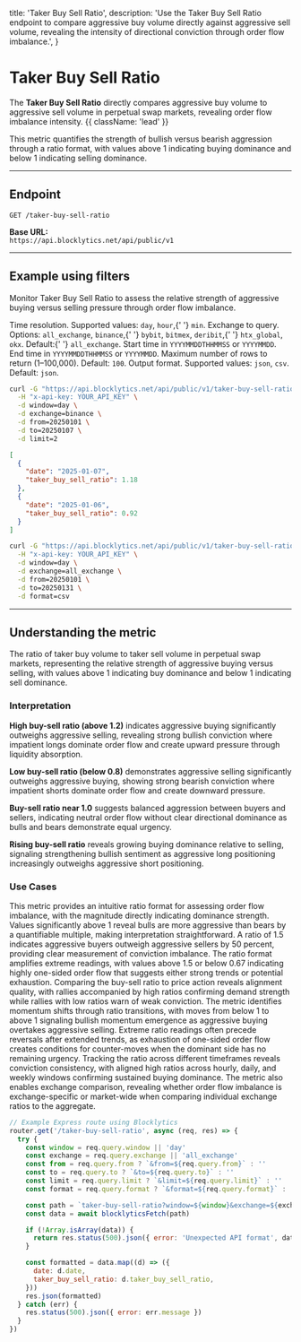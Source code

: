  title: 'Taker Buy Sell Ratio',
  description:
    'Use the Taker Buy Sell Ratio endpoint to compare aggressive buy volume directly against aggressive sell volume, revealing the intensity of directional conviction through order flow imbalance.',
}

# Taker Buy Sell Ratio

The **Taker Buy Sell Ratio** directly compares aggressive buy volume to aggressive sell volume in perpetual swap markets, revealing order flow imbalance intensity. {{ className: 'lead' }}

This metric quantifies the strength of bullish versus bearish aggression through a ratio format, with values above 1 indicating buying dominance and below 1 indicating selling dominance.

---

## Endpoint

`GET /taker-buy-sell-ratio`

**Base URL:**  
`https://api.blocklytics.net/api/public/v1`

---

## Example using filters

<Row>
  <Col>

Monitor Taker Buy Sell Ratio to assess the relative strength of aggressive buying versus selling pressure through order flow imbalance.

<Properties>
  <Property name="window" type="string">
    Time resolution. Supported values: <code>day</code>, <code>hour</code>,{' '}
    <code>min</code>.
  </Property>
  <Property name="exchange" type="string">
    Exchange to query. Options: <code>all_exchange</code>, <code>binance</code>,{' '}
    <code>bybit</code>, <code>bitmex</code>, <code>deribit</code>,{' '}
    <code>htx_global</code>, <code>okx</code>. Default:{' '}
    <code>all_exchange</code>.
  </Property>
  <Property name="from" type="string">
    Start time in <code>YYYYMMDDTHHMMSS</code> or <code>YYYYMMDD</code>.
  </Property>
  <Property name="to" type="string">
    End time in <code>YYYYMMDDTHHMMSS</code> or <code>YYYYMMDD</code>.
  </Property>
  <Property name="limit" type="integer">
    Maximum number of rows to return (1–100,000). Default: <code>100</code>.
  </Property>
  <Property name="format" type="string">
    Output format. Supported values: <code>json</code>, <code>csv</code>.
    Default: <code>json</code>.
  </Property>
</Properties>

  </Col>
  <Col>

```bash {title="Requesting Taker Buy Sell Ratio data"}
curl -G "https://api.blocklytics.net/api/public/v1/taker-buy-sell-ratio" \
  -H "x-api-key: YOUR_API_KEY" \
  -d window=day \
  -d exchange=binance \
  -d from=20250101 \
  -d to=20250107 \
  -d limit=2
```

```json {title="Sample JSON response"}
[
  {
    "date": "2025-01-07",
    "taker_buy_sell_ratio": 1.18
  },
  {
    "date": "2025-01-06",
    "taker_buy_sell_ratio": 0.92
  }
]
```

```bash {title="Exporting as CSV"}
curl -G "https://api.blocklytics.net/api/public/v1/taker-buy-sell-ratio" \
  -H "x-api-key: YOUR_API_KEY" \
  -d window=day \
  -d exchange=all_exchange \
  -d from=20250101 \
  -d to=20250131 \
  -d format=csv
```

  </Col>
</Row>

---

## Understanding the metric

<Row>
  <Col>

<Properties>
  <Property name="taker_buy_sell_ratio" type="number">
    The ratio of taker buy volume to taker sell volume in perpetual swap
    markets, representing the relative strength of aggressive buying versus
    selling, with values above 1 indicating buy dominance and below 1 indicating
    sell dominance.
  </Property>
</Properties>

### Interpretation

**High buy-sell ratio (above 1.2)** indicates aggressive buying significantly outweighs aggressive selling, revealing strong bullish conviction where impatient longs dominate order flow and create upward pressure through liquidity absorption.

**Low buy-sell ratio (below 0.8)** demonstrates aggressive selling significantly outweighs aggressive buying, showing strong bearish conviction where impatient shorts dominate order flow and create downward pressure.

**Buy-sell ratio near 1.0** suggests balanced aggression between buyers and sellers, indicating neutral order flow without clear directional dominance as bulls and bears demonstrate equal urgency.

**Rising buy-sell ratio** reveals growing buying dominance relative to selling, signaling strengthening bullish sentiment as aggressive long positioning increasingly outweighs aggressive short positioning.

### Use Cases

This metric provides an intuitive ratio format for assessing order flow imbalance, with the magnitude directly indicating dominance strength. Values significantly above 1 reveal bulls are more aggressive than bears by a quantifiable multiple, making interpretation straightforward. A ratio of 1.5 indicates aggressive buyers outweigh aggressive sellers by 50 percent, providing clear measurement of conviction imbalance. The ratio format amplifies extreme readings, with values above 1.5 or below 0.67 indicating highly one-sided order flow that suggests either strong trends or potential exhaustion. Comparing the buy-sell ratio to price action reveals alignment quality, with rallies accompanied by high ratios confirming demand strength while rallies with low ratios warn of weak conviction. The metric identifies momentum shifts through ratio transitions, with moves from below 1 to above 1 signaling bullish momentum emergence as aggressive buying overtakes aggressive selling. Extreme ratio readings often precede reversals after extended trends, as exhaustion of one-sided order flow creates conditions for counter-moves when the dominant side has no remaining urgency. Tracking the ratio across different timeframes reveals conviction consistency, with aligned high ratios across hourly, daily, and weekly windows confirming sustained buying dominance. The metric also enables exchange comparison, revealing whether order flow imbalance is exchange-specific or market-wide when comparing individual exchange ratios to the aggregate.

  </Col>
  <Col>

```js {title="Node.js (Express) example"}
// Example Express route using Blocklytics
router.get('/taker-buy-sell-ratio', async (req, res) => {
  try {
    const window = req.query.window || 'day'
    const exchange = req.query.exchange || 'all_exchange'
    const from = req.query.from ? `&from=${req.query.from}` : ''
    const to = req.query.to ? `&to=${req.query.to}` : ''
    const limit = req.query.limit ? `&limit=${req.query.limit}` : ''
    const format = req.query.format ? `&format=${req.query.format}` : ''

    const path = `taker-buy-sell-ratio?window=${window}&exchange=${exchange}${from}${to}${limit}${format}`
    const data = await blocklyticsFetch(path)

    if (!Array.isArray(data)) {
      return res.status(500).json({ error: 'Unexpected API format', data })
    }

    const formatted = data.map((d) => ({
      date: d.date,
      taker_buy_sell_ratio: d.taker_buy_sell_ratio,
    }))
    res.json(formatted)
  } catch (err) {
    res.status(500).json({ error: err.message })
  }
})
```

  </Col>
</Row>
